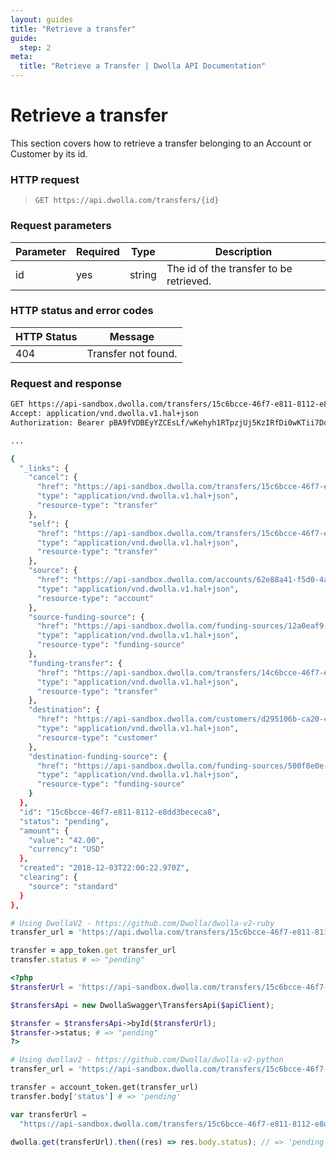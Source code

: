 ```yaml
---
layout: guides
title: "Retrieve a transfer"
guide:
  step: 2
meta:
  title: "Retrieve a Transfer | Dwolla API Documentation"
---
```


# Retrieve a transfer

This section covers how to retrieve a transfer belonging to an Account or Customer by its id.

### HTTP request

> `GET https://api.dwolla.com/transfers/{id}`

### Request parameters

| Parameter | Required | Type   | Description                             |
| --------- | -------- | ------ | --------------------------------------- |
| id        | yes      | string | The id of the transfer to be retrieved. |

### HTTP status and error codes

| HTTP Status | Message             |
| ----------- | ------------------- |
| 404         | Transfer not found. |

### Request and response

```bash
GET https://api-sandbox.dwolla.com/transfers/15c6bcce-46f7-e811-8112-e8dd3bececa8
Accept: application/vnd.dwolla.v1.hal+json
Authorization: Bearer pBA9fVDBEyYZCEsLf/wKehyh1RTpzjUj5KzIRfDi0wKTii7DqY

...

{
  "_links": {
    "cancel": {
      "href": "https://api-sandbox.dwolla.com/transfers/15c6bcce-46f7-e811-8112-e8dd3bececa8",
      "type": "application/vnd.dwolla.v1.hal+json",
      "resource-type": "transfer"
    },
    "self": {
      "href": "https://api-sandbox.dwolla.com/transfers/15c6bcce-46f7-e811-8112-e8dd3bececa8",
      "type": "application/vnd.dwolla.v1.hal+json",
      "resource-type": "transfer"
    },
    "source": {
      "href": "https://api-sandbox.dwolla.com/accounts/62e88a41-f5d0-4a79-90b3-188cf11a3966",
      "type": "application/vnd.dwolla.v1.hal+json",
      "resource-type": "account"
    },
    "source-funding-source": {
      "href": "https://api-sandbox.dwolla.com/funding-sources/12a0eaf9-9561-468d-bdeb-186b536aa2ed",
      "type": "application/vnd.dwolla.v1.hal+json",
      "resource-type": "funding-source"
    },
    "funding-transfer": {
      "href": "https://api-sandbox.dwolla.com/transfers/14c6bcce-46f7-e811-8112-e8dd3bececa8",
      "type": "application/vnd.dwolla.v1.hal+json",
      "resource-type": "transfer"
    },
    "destination": {
      "href": "https://api-sandbox.dwolla.com/customers/d295106b-ca20-41ad-9774-286e34fd3c2d",
      "type": "application/vnd.dwolla.v1.hal+json",
      "resource-type": "customer"
    },
    "destination-funding-source": {
      "href": "https://api-sandbox.dwolla.com/funding-sources/500f8e0e-dfd5-431b-83e0-cd6632e63fcb",
      "type": "application/vnd.dwolla.v1.hal+json",
      "resource-type": "funding-source"
    }
  },
  "id": "15c6bcce-46f7-e811-8112-e8dd3bececa8",
  "status": "pending",
  "amount": {
    "value": "42.00",
    "currency": "USD"
  },
  "created": "2018-12-03T22:00:22.970Z",
  "clearing": {
    "source": "standard"
  }
},
```

```ruby
# Using DwollaV2 - https://github.com/Dwolla/dwolla-v2-ruby
transfer_url = 'https://api.dwolla.com/transfers/15c6bcce-46f7-e811-8112-e8dd3bececa8'

transfer = app_token.get transfer_url
transfer.status # => "pending"
```

```php
<?php
$transferUrl = 'https://api-sandbox.dwolla.com/transfers/15c6bcce-46f7-e811-8112-e8dd3bececa8';

$transfersApi = new DwollaSwagger\TransfersApi($apiClient);

$transfer = $transfersApi->byId($transferUrl);
$transfer->status; # => "pending"
?>
```

```python
# Using dwollav2 - https://github.com/Dwolla/dwolla-v2-python
transfer_url = 'https://api-sandbox.dwolla.com/transfers/15c6bcce-46f7-e811-8112-e8dd3bececa8'

transfer = account_token.get(transfer_url)
transfer.body['status'] # => 'pending'
```

```javascript
var transferUrl =
  "https://api-sandbox.dwolla.com/transfers/15c6bcce-46f7-e811-8112-e8dd3bececa8";

dwolla.get(transferUrl).then((res) => res.body.status); // => 'pending'
```
